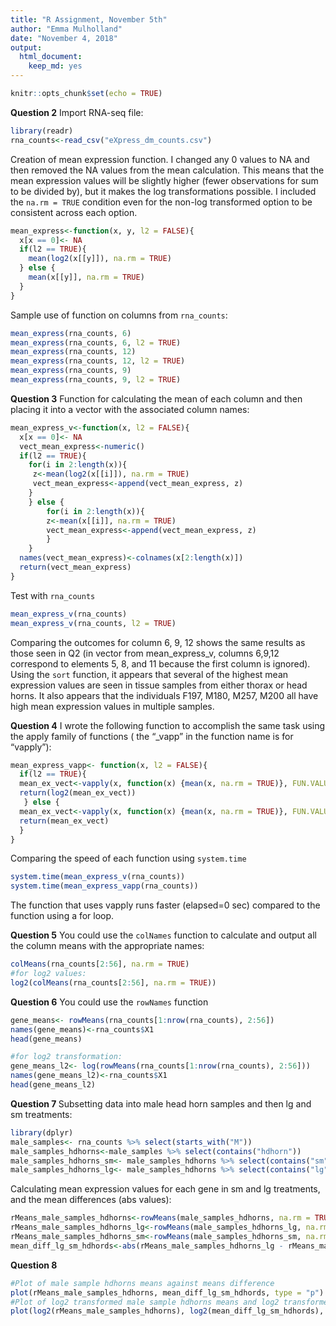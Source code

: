 ---
title: "R Assignment, November 5th"
author: "Emma Mulholland"
date: "November 4, 2018"
output: 
  html_document: 
    keep_md: yes
---

```{r setup, include=FALSE}
knitr::opts_chunk$set(echo = TRUE)
```

**Question 2**
Import RNA-seq file: 
```{r}
library(readr)
rna_counts<-read_csv("eXpress_dm_counts.csv")
```

Creation of mean expression function. I changed any 0 values to NA and then removed the NA values from the mean calculation. This means that the mean expression values will be slightly higher (fewer observations for sum to be divided by), but it makes the log transformations possible. I included the `na.rm = TRUE` condition even for the non-log transformed option to be consistent across each option. 
```{r}
mean_express<-function(x, y, l2 = FALSE){
  x[x == 0]<- NA
  if(l2 == TRUE){
    mean(log2(x[[y]]), na.rm = TRUE)
  } else {
    mean(x[[y]], na.rm = TRUE)
  }
}
```
Sample use of function on columns from `rna_counts`: 
```{r}
mean_express(rna_counts, 6)
mean_express(rna_counts, 6, l2 = TRUE)
mean_express(rna_counts, 12)
mean_express(rna_counts, 12, l2 = TRUE)
mean_express(rna_counts, 9)
mean_express(rna_counts, 9, l2 = TRUE)
```

**Question 3** 
Function for calculating the mean of each column and then placing it into a vector with the associated column names:
```{r}
mean_express_v<-function(x, l2 = FALSE){
  x[x == 0]<- NA
  vect_mean_express<-numeric()
  if(l2 == TRUE){
    for(i in 2:length(x)){
     z<-mean(log2(x[[i]]), na.rm = TRUE)
     vect_mean_express<-append(vect_mean_express, z)
    } 
    } else {
        for(i in 2:length(x)){
        z<-mean(x[[i]], na.rm = TRUE)
        vect_mean_express<-append(vect_mean_express, z)
        }
    }
  names(vect_mean_express)<-colnames(x[2:length(x)])
  return(vect_mean_express)
}
```
Test with `rna_counts`
```{r}
mean_express_v(rna_counts)
mean_express_v(rna_counts, l2 = TRUE)
```
Comparing the outcomes for column 6, 9, 12 shows the same results as those seen in Q2 (in vector from mean_express_v, columns 6,9,12 correspond to elements 5, 8, and 11 because the first column is ignored).
Using the `sort` function, it appears that several of the highest mean expression values are seen in tissue samples from either thorax or head horns. It also appears that the individuals F197, M180, M257, M200 all have high mean expression values in multiple samples. 

**Question 4**
I wrote the following function to accomplish the same task using the apply family of functions ( the "_vapp" in the function name is for "vapply"): 
```{r}
mean_express_vapp<- function(x, l2 = FALSE){
  if(l2 == TRUE){
  mean_ex_vect<-vapply(x, function(x) {mean(x, na.rm = TRUE)}, FUN.VALUE = 1)
  return(log2(mean_ex_vect))
   } else {
  mean_ex_vect<-vapply(x, function(x) {mean(x, na.rm = TRUE)}, FUN.VALUE = 1)
  return(mean_ex_vect)
  }
}
```
Comparing the speed of each function using `system.time`
```{r}
system.time(mean_express_v(rna_counts))
system.time(mean_express_vapp(rna_counts))
```
The function that uses vapply runs faster (elapsed=0 sec) compared to the function using a for loop. 

**Question 5**
You could use the `colNames` function to calculate and output all the column means with the appropriate names: 
```{r}
colMeans(rna_counts[2:56], na.rm = TRUE)
#for log2 values: 
log2(colMeans(rna_counts[2:56], na.rm = TRUE))
```

**Question 6**
You could use the `rowNames` function 
```{r}
gene_means<- rowMeans(rna_counts[1:nrow(rna_counts), 2:56])
names(gene_means)<-rna_counts$X1
head(gene_means)

#for log2 transformation: 
gene_means_l2<- log(rowMeans(rna_counts[1:nrow(rna_counts), 2:56]))
names(gene_means_l2)<-rna_counts$X1
head(gene_means_l2)
```


**Question 7 **
Subsetting data into male head horn samples and then lg and sm treatments: 
```{r}
library(dplyr)
male_samples<- rna_counts %>% select(starts_with("M"))
male_samples_hdhorns<-male_samples %>% select(contains("hdhorn"))
male_samples_hdhorns_sm<- male_samples_hdhorns %>% select(contains("sm"))  
male_samples_hdhorns_lg<- male_samples_hdhorns %>% select(contains("lg"))
```

Calculating mean expression values for each gene in sm and lg treatments, and the mean differences (abs values): 
```{r}
rMeans_male_samples_hdhorns<-rowMeans(male_samples_hdhorns, na.rm = TRUE)
rMeans_male_samples_hdhorns_lg<-rowMeans(male_samples_hdhorns_lg, na.rm = TRUE)
rMeans_male_samples_hdhorns_sm<-rowMeans(male_samples_hdhorns_sm, na.rm = TRUE)
mean_diff_lg_sm_hdhords<-abs(rMeans_male_samples_hdhorns_lg - rMeans_male_samples_hdhorns_sm)
```


**Question 8**
```{r}
#Plot of male sample hdhorns means against means difference
plot(rMeans_male_samples_hdhorns, mean_diff_lg_sm_hdhords, type = "p")
#Plot of log2 transformed male sample hdhorns means and log2 transformed means difference
plot(log2(rMeans_male_samples_hdhorns), log2(mean_diff_lg_sm_hdhords), type = "p")
```

